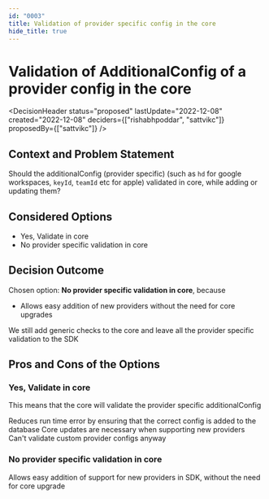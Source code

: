 ```yaml
---
id: "0003"
title: Validation of provider specific config in the core
hide_title: true
---
```



# Validation of AdditionalConfig of a provider config in the core

<DecisionHeader status="proposed" lastUpdate="2022-12-08" created="2022-12-08" deciders={["rishabhpoddar", "sattvikc"]} proposedBy={["sattvikc"]} />

## Context and Problem Statement

Should the additionalConfig (provider specific) (such as `hd` for google workspaces, `keyId`, `teamId` etc for apple) validated in core, while adding or updating them?

## Considered Options

* Yes, Validate in core
* No provider specific validation in core


## Decision Outcome

Chosen option: **No provider specific validation in core**, because

* Allows easy addition of new providers without the need for core upgrades

We still add generic checks to the core and leave all the provider specific validation to the SDK

## Pros and Cons of the Options

### Yes, Validate in core

This means that the core will validate the provider specific additionalConfig

<ArgumentPro> Reduces run time error by ensuring that the correct config is added to the database </ArgumentPro>
<ArgumentCon> Core updates are necessary when supporting new providers </ArgumentCon>
<ArgumentCon> Can't validate custom provider configs anyway </ArgumentCon>

### No provider specific validation in core

<ArgumentPro> Allows easy addition of support for new providers in SDK, without the need for core upgrade </ArgumentPro>
